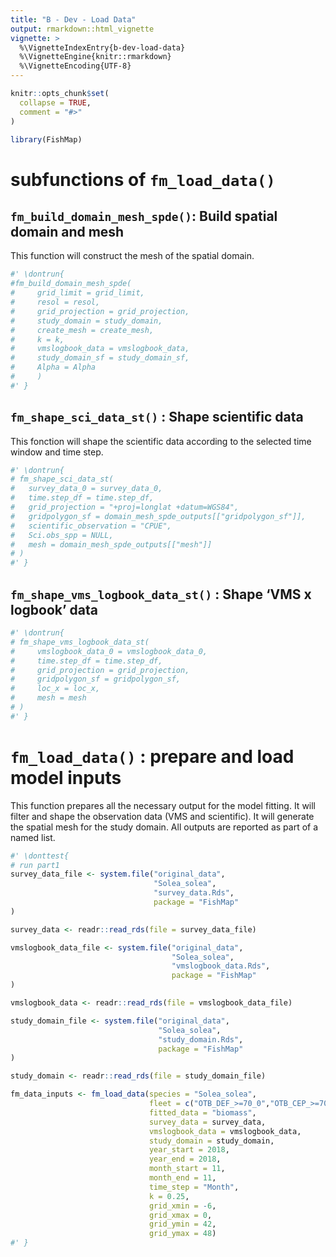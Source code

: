 ```yaml
---
title: "B - Dev - Load Data"
output: rmarkdown::html_vignette
vignette: >
  %\VignetteIndexEntry{b-dev-load-data}
  %\VignetteEngine{knitr::rmarkdown}
  %\VignetteEncoding{UTF-8}
---
```


```r
knitr::opts_chunk$set(
  collapse = TRUE,
  comment = "#>"
)
```

```r
library(FishMap)
```

<!-- WARNING - This vignette is generated by {fusen} from /dev/flat_fm_load_data.Rmd: do not edit by hand -->

# subfunctions of `fm_load_data()`

## `fm_build_domain_mesh_spde()`: Build spatial domain and mesh

This function will construct the mesh of the spatial domain.


```r
#' \dontrun{
#fm_build_domain_mesh_spde(
#     grid_limit = grid_limit,
#     resol = resol,
#     grid_projection = grid_projection,
#     study_domain = study_domain,
#     create_mesh = create_mesh,
#     k = k,
#     vmslogbook_data = vmslogbook_data,
#     study_domain_sf = study_domain_sf,
#     Alpha = Alpha
#     )
#' }
```

## `fm_shape_sci_data_st()` : Shape scientific data

This fonction will shape the scientific data according to the selected time window and time step.


```r
#' \dontrun{
# fm_shape_sci_data_st(
#   survey_data_0 = survey_data_0,
#   time.step_df = time.step_df,
#   grid_projection = "+proj=longlat +datum=WGS84",
#   gridpolygon_sf = domain_mesh_spde_outputs[["gridpolygon_sf"]],
#   scientific_observation = "CPUE",
#   Sci.obs_spp = NULL,
#   mesh = domain_mesh_spde_outputs[["mesh"]]
# )
#' }
```

## `fm_shape_vms_logbook_data_st()` : Shape 'VMS x logbook' data

```r
#' \dontrun{
# fm_shape_vms_logbook_data_st(
#     vmslogbook_data_0 = vmslogbook_data_0,
#     time.step_df = time.step_df,
#     grid_projection = grid_projection,
#     gridpolygon_sf = gridpolygon_sf,
#     loc_x = loc_x,
#     mesh = mesh
# )
#' }
```

# `fm_load_data()` : prepare and load model inputs

This function prepares all the necessary output for the model fitting. It will filter and shape the observation data (VMS and scientific). It will generate the spatial mesh for the study domain. All outputs are reported as part of a named list.


```r
#' \donttest{
# run part1
survey_data_file <- system.file("original_data",
                                "Solea_solea",
                                "survey_data.Rds",
                                package = "FishMap"
)

survey_data <- readr::read_rds(file = survey_data_file)

vmslogbook_data_file <- system.file("original_data",
                                    "Solea_solea",
                                    "vmslogbook_data.Rds",
                                    package = "FishMap"
)

vmslogbook_data <- readr::read_rds(file = vmslogbook_data_file)

study_domain_file <- system.file("original_data",
                                 "Solea_solea",
                                 "study_domain.Rds",
                                 package = "FishMap"
)

study_domain <- readr::read_rds(file = study_domain_file)

fm_data_inputs <- fm_load_data(species = "Solea_solea",
                               fleet = c("OTB_DEF_>=70_0","OTB_CEP_>=70_0","OTT_DEF_>=70_0"),
                               fitted_data = "biomass",
                               survey_data = survey_data,
                               vmslogbook_data = vmslogbook_data,
                               study_domain = study_domain,
                               year_start = 2018,
                               year_end = 2018,
                               month_start = 11,
                               month_end = 11,
                               time_step = "Month",
                               k = 0.25,
                               grid_xmin = -6,
                               grid_xmax = 0,
                               grid_ymin = 42,
                               grid_ymax = 48)
#' }
```

